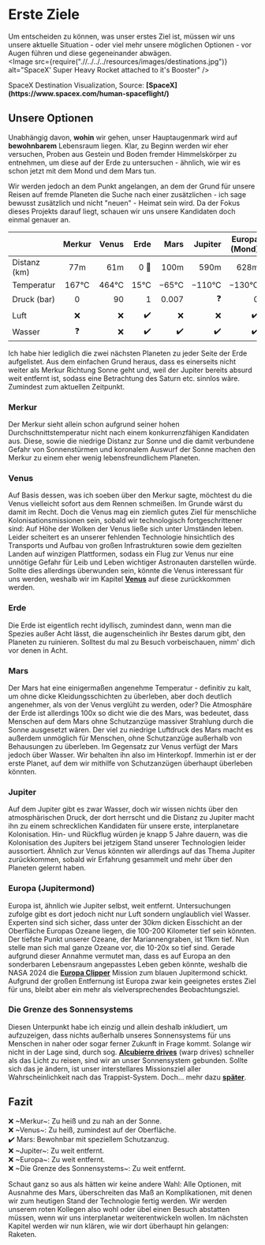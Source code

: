 
# Erste Ziele <br />

<ReadingTime />

Um entscheiden zu können, was unser erstes Ziel ist, müssen wir uns unsere aktuelle Situation - oder viel mehr unsere möglichen Optionen - vor Augen führen und diese gegeneinander abwägen.
<br />
<Image src={require(".//../../../resources/images/destinations.jpg")} alt="SpaceX' Super Heavy Rocket attached to it's Booster" />
<figcaption style={{ color: "rgb(156, 156, 156)", fontSize: "14px", marginTop: "2px" }}>SpaceX Destination Visualization, Source: <strong>[SpaceX](https://www.spacex.com/human-spaceflight/)</strong></figcaption>

## Unsere Optionen
Unabhängig davon, <strong>wohin</strong> wir gehen, unser Hauptaugenmark wird auf <strong>bewohnbarem</strong> Lebensraum liegen. Klar, zu Beginn werden wir eher versuchen, Proben aus Gestein und Boden fremder Himmelskörper zu entnehmen, um diese auf der Erde zu untersuchen - ähnlich, wie wir es schon jetzt mit dem Mond und dem Mars tun.

Wir werden jedoch an dem Punkt angelangen, an dem der Grund für unsere Reisen auf fremde Planeten die Suche nach einer zusätzlichen - ich sage bewusst zusätzlich und nicht "neuen" - Heimat sein wird. Da der Fokus dieses Projekts darauf liegt, schauen wir uns unsere Kandidaten doch einmal genauer an.


|        | Merkur | Venus | Erde | Mars | Jupiter | Europa (Mond) | Sonnensystem |
| :----- | :----: | ----: | ----: | ----: | ----: | ----: | ----: |
| Distanz (km) | 77m | 61m | 0 🤯 | 100m | 590m | 628m | 14 Mrd. | 
| Temperatur | 167°C  |  464°C |  15°C |  −65°C |  −110°C |  −130°C | -273°C |
| Druck (bar) | 0 |  90 |  1 |  0.007 | ❓ | 0 | 0 |
| Luft | ❌ | ❌ | ✔️ | ❌ | ❌ | ✔️ | ❌ |
| Wasser | ❓ | ❌ | ✔️ | ✔️| ✔️ | ✔️ | ❌ |

Ich habe hier lediglich die zwei nächsten Planeten zu jeder Seite der Erde aufgelistet. Aus dem einfachen Grund heraus, dass es einerseits nicht weiter als Merkur Richtung Sonne geht und, weil der Jupiter bereits absurd weit entfernt ist, sodass eine Betrachtung des Saturn etc. sinnlos wäre. Zumindest zum aktuellen Zeitpunkt.

### Merkur
Der Merkur sieht allein schon aufgrund seiner hohen Durchschnittstemperatur nicht nach einem konkurrenzfähigen Kandidaten aus. Diese, sowie die niedrige Distanz zur Sonne und die damit verbundene Gefahr von Sonnenstürmen und koronalem Auswurf der Sonne machen den Merkur zu einem eher wenig lebensfreundlichem Planeten.

### Venus
Auf Basis dessen, was ich soeben über den Merkur sagte, möchtest du die Venus vielleicht sofort aus dem Rennen schmeißen. Im Grunde wärst du damit im Recht. Doch die Venus mag ein ziemlich gutes Ziel für menschliche Kolonisationsmissionen sein, sobald wir technologisch fortgeschrittener sind: Auf Höhe der Wolken der Venus ließe sich unter Umständen leben. Leider scheitert es an unserer fehlenden Technologie hinsichtlich des Transports und Aufbau von großen Infrastrukturen sowie dem gezielten Landen auf winzigen Plattformen, sodass ein Flug zur Venus nur eine unnötige Gefahr für Leib und Leben wichtiger Astronauten darstellen würde. Sollte dies allerdings überwunden sein, könnte die Venus interessant für uns werden, weshalb wir im Kapitel <strong>[Venus]()</strong> auf diese zurückkommen werden.

### Erde
Die Erde ist eigentlich recht idyllisch, zumindest dann, wenn man die Spezies außer Acht lässt, die augenscheinlich ihr Bestes darum gibt, den Planeten zu ruinieren. Solltest du mal zu Besuch vorbeischauen, nimm' dich vor denen in Acht.

### Mars
Der Mars hat eine einigermaßen angenehme Temperatur - definitiv zu kalt, um ohne dicke Kleidungsschichten zu überleben, aber doch deutlich angenehmer, als von der Venus verglüht zu werden, oder? Die Atmosphäre der Erde ist allerdings 100x so dicht wie die des Mars, was bedeutet, dass Menschen auf dem Mars ohne Schutzanzüge massiver Strahlung durch die Sonne ausgesetzt wären. Der viel zu niedrige Luftdruck des Mars macht es außerdem unmöglich für Menschen, ohne Schutzanzüge außerhalb von Behausungen zu überleben. Im Gegensatz zur Venus verfügt der Mars jedoch über Wasser. Wir behalten ihn also im Hinterkopf. Immerhin ist er der erste Planet, auf dem wir mithilfe von Schutzanzügen überhaupt überleben könnten.

### Jupiter
Auf dem Jupiter gibt es zwar Wasser, doch wir wissen nichts über den atmosphärischen Druck, der dort herrscht und die Distanz zu Jupiter macht ihn zu einem schrecklichen Kandidaten für unsere erste, interplanetare Kolonisation. Hin- und Rückflug würden je knapp 5 Jahre dauern, was die Kolonisation des Jupiters bei jetzigem Stand unserer Technologien leider aussortiert. Ähnlich zur Venus könnten wir allerdings auf das Thema Jupiter zurückkommen, sobald wir Erfahrung gesammelt und mehr über den Planeten gelernt haben.

### Europa (Jupitermond)
Europa ist, ähnlich wie Jupiter selbst, weit entfernt. Untersuchungen zufolge gibt es dort jedoch nicht nur Luft sondern unglaublich viel Wasser. Experten sind sich sicher, dass unter der 30km dicken Eisschicht an der Oberfläche Europas Ozeane liegen, die 100-200 Kilometer tief sein könnten. Der tiefste Punkt unserer Ozeane, der Mariannengraben, ist 11km tief. Nun stelle man sich mal ganze Ozeane vor, die 10-20x so tief sind. Gerade aufgrund dieser Annahme vermutet man, dass es auf Europa an den sonderbaren Lebensraum angepasstes Leben geben könnte, weshalb die NASA 2024 die <strong>[Europa Clipper](https://europa.nasa.gov/)</strong> Mission zum blauen Jupitermond schickt. Aufgrund der großen Entfernung ist Europa zwar kein geeignetes erstes Ziel für uns, bleibt aber ein mehr als vielversprechendes Beobachtungsziel.

### Die Grenze des Sonnensystems
Diesen Unterpunkt habe ich einzig und allein deshalb inkludiert, um aufzuzeigen, dass nichts außerhalb unseres Sonnensystems für uns Menschen in naher oder sogar ferner Zukunft in Frage kommt. Solange wir nicht in der Lage sind, durch sog. <strong>[Alcubierre drives](https://en.wikipedia.org/wiki/Alcubierre_drive)</strong> (warp drives) schneller als das Licht zu reisen, sind wir an unser Sonnensystem gebunden. Sollte sich das je ändern, ist unser interstellares Missionsziel aller Wahrscheinlichkeit nach das Trappist-System. Doch... mehr dazu <strong>[später]()</strong>.

## Fazit
❌ ~Merkur~: Zu heiß und zu nah an der Sonne. <br />
❌ ~Venus~: Zu heiß, zumindest auf der Oberfläche. <br />
✔️ Mars: Bewohnbar mit speziellem Schutzanzug. <br />
❌ ~Jupiter~: Zu weit entfernt. <br />
❌ ~Europa~: Zu weit entfernt. <br />
❌ ~Die Grenze des Sonnensystems~: Zu weit entfernt. <br />

Schaut ganz so aus als hätten wir keine andere Wahl: Alle Optionen, mit Ausnahme des Mars, überschreiten das Maß an Komplikationen, mit denen wir zum heutigen Stand der Technologie fertig werden. Wir werden unserem roten Kollegen also wohl oder übel einen Besuch abstatten müssen, wenn wir uns interplanetar weiterentwickeln wollen. Im nächsten Kapitel werden wir nun klären, wie wir dort überhaupt hin gelangen: Raketen.

<Analytics />